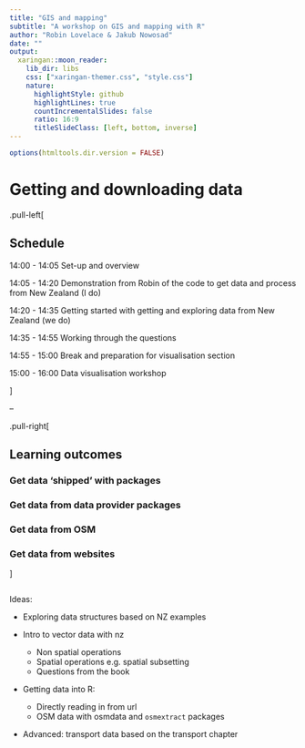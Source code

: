 ```yaml
---
title: "GIS and mapping"
subtitle: "A workshop on GIS and mapping with R"
author: "Robin Lovelace & Jakub Nowosad"
date: ""
output:
  xaringan::moon_reader:
    lib_dir: libs
    css: ["xaringan-themer.css", "style.css"]
    nature:
      highlightStyle: github
      highlightLines: true
      countIncrementalSlides: false
      ratio: 16:9
      titleSlideClass: [left, bottom, inverse]
---
```


```r
options(htmltools.dir.version = FALSE)
```

# Getting and downloading data

.pull-left[

## Schedule

14:00 - 14:05 Set-up and overview

14:05 - 14:20 Demonstration from Robin of the code to get data and process from New Zealand (I do)

14:20 - 14:35 Getting started with getting and exploring data from New Zealand (we do)

14:35 - 14:55 Working through the questions

14:55 - 15:00 Break and preparation for visualisation section

15:00 - 16:00 Data visualisation workshop

]

--

.pull-right[

## Learning outcomes

### Get data 'shipped' with packages

### Get data from data provider packages

### Get data from OSM

### Get data from websites

]

```r

```



Ideas: 

- Exploring data structures based on NZ examples


- Intro to vector data with nz
  - Non spatial operations
  - Spatial operations e.g. spatial subsetting
  - Questions from the book
  
- Getting data into R:
  - Directly reading in from url
  - OSM data with osmdata and `osmextract` packages
  
  
- Advanced: transport data based on the transport chapter



